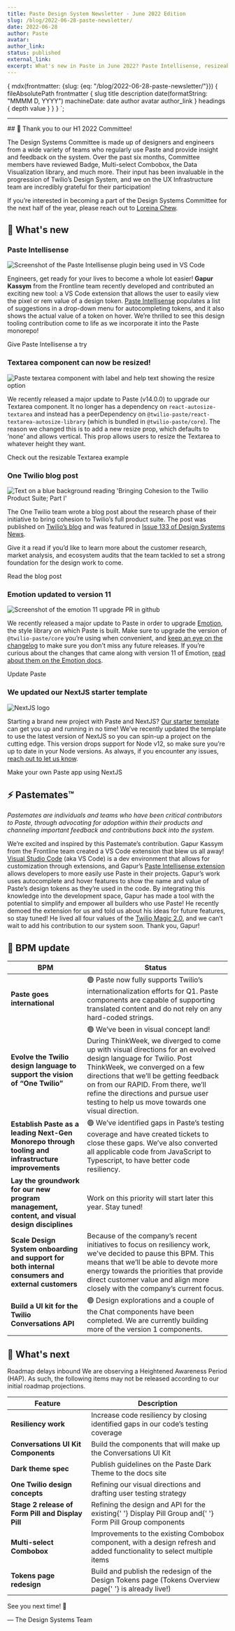 ```yaml
---
title: Paste Design System Newsletter - June 2022 Edition
slug: /blog/2022-06-28-paste-newsletter/
date: 2022-06-28
author: Paste
avatar:
author_link:
status: published
external_link:
excerpt: What's new in Paste in June 2022? Paste Intellisense, resizeable Textarea, important upgrades, and more!
---
```



  {
    mdx(frontmatter: {slug: {eq: "/blog/2022-06-28-paste-newsletter/"}}) {
      fileAbsolutePath
      frontmatter {
        slug
        title
        description
        date(formatString: "MMMM D, YYYY")
        machineDate: date
        author
        avatar
        author_link
      }
      headings {
        depth
        value
      }
    }
  }
`;

<ArticleHeader
  title={props.data.mdx.frontmatter.title}
  description={props.data.mdx.frontmatter.description}
  date={props.data.mdx.frontmatter.date}
  machineDate={props.data.mdx.frontmatter.machineDate}
  author={props.data.mdx.frontmatter.author}
  avatar={props.data.mdx.frontmatter.avatar}
  authorLink={props.data.mdx.frontmatter.author_link}
/>

---

<contentwrapper>

<PageAside data={props.data.mdx} hideFeedback />

<ArticleContent>
<Box overflow="wrap">
## 🙌 Thank you to our H1 2022 Committee!

The Design Systems Committee is made up of designers and engineers from
a wide variety of teams who regularly use Paste and provide insight and
feedback on the system. Over the past six months, Committee members have
reviewed Badge, Multi-select Combobox, the Data Visualization library,
and much more. Their input has been invaluable in the progression of
Twilio’s Design System, and we on the UX Infrastructure team are
incredibly grateful for their participation!

If you’re interested in becoming a part of the Design Systems Committee
for the next half of the year, please reach out to [Loreina Chew](mailto:lchew@twilio.com).

## 🚀 What's new

### Paste Intellisense

![Screenshot of the Paste Intellisense plugin being used in VS Code](http://cdn.mcauto-images-production.sendgrid.net/9730ff6644aee822/97a2064c-71f1-4d7e-b87c-9244fa2399f3/1239x834.png#)

Engineers, get ready for your lives to become a whole lot easier! <b>Gapur Kassym</b> from the Frontline team recently developed and contributed an exciting new tool: a VS Code extension
that allows the user to easily view the pixel or rem value of a design token.
[Paste Intellisense](https://marketplace.visualstudio.com/items?itemName=Gapur.twilio-paste-intellisense) populates a list of suggestions in a drop-down menu for autocompleting tokens, and it also shows the actual value
of a token on hover. We’re thrilled to see this design tooling contribution come to life as we incorporate it into the Paste
monorepo!

<Paragraph>
  <Anchor href="https://marketplace.visualstudio.com/items?itemName=Gapur.twilio-paste-intellisense">
    Give Paste Intellisense a try
  </Anchor>
</Paragraph>

### Textarea component can now be resized!

![Paste textarea component with label and help text showing the resize option](http://cdn.mcauto-images-production.sendgrid.net/9730ff6644aee822/71706afe-daaf-4dad-bebd-dad968311d6d/1831x376.png)

We recently released a major update to Paste (v14.0.0) to upgrade our Textarea component. It no longer has a dependency on `react-autosize-textarea` and instead has a peerDependency on `@twilio-paste/react-textarea-autosize-library` (which is bundled in `@twilio-paste/core`). The reason we changed this is to add a new resize prop, which defaults to ‘none’ and allows vertical. This prop allows users to resize the Textarea to whatever height they want.

<Paragraph>
  <Anchor href="/components/textarea/#resizable-textarea">Check out the resizable Textarea example</Anchor>
</Paragraph>

### One Twilio blog post

![Text on a blue background reading 'Bringing Cohesion to the Twilio Product Suite; Part I'](http://cdn.mcauto-images-production.sendgrid.net/9730ff6644aee822/eaead7ec-c594-43ef-b3d0-0914c0f1f8df/1863x960.png)

The One Twilio team wrote a blog post about the research phase of their initiative to bring cohesion to Twilio’s full product suite. The post was published on [Twilio’s blog](https://www.twilio.com/blog/bringing-cohesion-to-the-twilio-product-suite-part-i) and was featured in [Issue 133 of Design Systems News](https://news.design.systems/issues/133).

Give it a read if you’d like to learn more about the customer research, market analysis, and ecosystem audits that the team tackled to set a strong foundation for the design work to come.

<Paragraph>
  <Anchor href="https://www.twilio.com/blog/bringing-cohesion-to-the-twilio-product-suite-part-i">
    Read the blog post
  </Anchor>
</Paragraph>

### Emotion updated to version 11

![Screenshot of the emotion 11 upgrade PR in github](http://cdn.mcauto-images-production.sendgrid.net/9730ff6644aee822/a0daefec-9ab3-4fce-8d08-e9bd1ecd64fa/1872x242.png)

We recently released a major update to Paste in order to upgrade [Emotion](https://emotion.sh/docs/introduction), the style library on which Paste is built. Make sure to upgrade the version of `@twilio-paste/core` you’re using when convenient, and [keep an eye on the changelog](https://paste.twilio.design/core/changelog/) to make sure you don’t miss any future releases. If you’re curious about the changes that came along with version 11 of Emotion, [read about them on the Emotion docs](https://emotion.sh/docs/emotion-11).

<Paragraph>
  <Anchor href="https://www.npmjs.com/package/@twilio-paste/core">Update Paste</Anchor>
</Paragraph>

### We updated our NextJS starter template

![NextJS logo](http://cdn.mcauto-images-production.sendgrid.net/9730ff6644aee822/4b491cfd-2baa-415b-8bc1-e9f6910b9fbb/1303x772.png)

Starting a brand new project with Paste and NextJS? [Our starter template](/introduction/for-engineers/quickstart/#using-create-next-app) can get you up and running in no time! We’ve recently updated the template to use the latest version of NextJS so you can spin-up a project on the cutting edge. This version drops support for Node v12, so make sure you’re up to date in your Node versions. As always, if you encounter any issues, [reach out to let us know](https://github.com/twilio-labs/paste/discussions).

<Paragraph>
  <Anchor href="/introduction/for-engineers/quickstart/#using-create-next-app">
    Make your own Paste app using NextJS
  </Anchor>
</Paragraph>

## ⚡ Pastemates™

<em>
  Pastemates are individuals and teams who have been critical contributors to Paste, through advocating for adoption
  within their products and channeling important feedback and contributions back into the system.
</em>

We’re excited and inspired by this Pastemate’s contribution. Gapur Kassym from the Frontline team created a VS Code extension that blew us all away! [Visual Studio Code](https://code.visualstudio.com/) (aka VS Code) is a dev environment that allows for customization through extensions, and Gapur’s [Paste Intellisense extension](https://marketplace.visualstudio.com/items?itemName=Gapur.twilio-paste-intellisense) allows developers to more easily use Paste in their projects. Gapur’s work uses autocomplete and hover features to show the name and value of Paste’s design tokens as they’re used in the code. By integrating this knowledge into the development space, Gapur has made a tool with the potential to simplify and empower all builders who use Paste! He recently demoed the extension for us and told us about his ideas for future features, so stay tuned! He lived all four values of the [Twilio Magic 2.0](https://switchboard.twilio.com/sites/all-about-us/SitePageModern/13749/twilio-magic-2-0), and we can’t wait to add his contribution to our system soon. Thank you, Gapur!

## 🚦 BPM update

<Table>
  <THead>
    <Tr>
      <Th>BPM</Th>
      <Th>Status</Th>
    </Tr>
  </THead>
  <TBody>
    <Tr>
      <Td>
        <strong>Paste goes international</strong>
      </Td>
      <Td>
        🟢 Paste now fully supports Twilio’s internationalization efforts for Q1. Paste components are capable of
        supporting translated content and do not rely on any hard-coded strings.
      </Td>
    </Tr>
    <Tr>
      <Td>
        <strong>Evolve the Twilio design language to support the vision of “One Twilio”</strong>
      </Td>
      <Td>
        🟢 We’ve been in visual concept land! During ThinkWeek, we diverged to come up with visual directions for an
        evolved design language for Twilio. Post ThinkWeek, we converged on a few directions that we’ll be getting
        feedback on from our RAPID. From there, we’ll refine the directions and pursue user testing to help us move
        towards one visual direction.
      </Td>
    </Tr>
    <Tr>
      <Td>
        <strong>Establish Paste as a leading Next-Gen Monorepo through tooling and infrastructure improvements</strong>
      </Td>
      <Td>
        🟢 We’ve identified gaps in Paste’s testing coverage and have created tickets to close these gaps. We’ve also
        converted all applicable code from JavaScript to Typescript, to have better code resiliency.
      </Td>
    </Tr>
    <Tr>
      <Td>
        <strong>Lay the groundwork for our new program management, content, and visual design disciplines</strong>
      </Td>
      <Td>Work on this priority will start later this year. Stay tuned!</Td>
    </Tr>
    <Tr>
      <Td>
        <strong>Scale Design System onboarding and support for both internal consumers and external customers</strong>
      </Td>
      <Td>
        Because of the company’s recent initiatives to focus on resiliency work, we’ve decided to pause this BPM. This
        means that we’ll be able to devote more energy towards the priorities that provide direct customer value and
        align more closely with the company’s current focus.
      </Td>
    </Tr>
    <Tr>
      <Td>
        <strong>Build a UI kit for the Twilio Conversations API</strong>
      </Td>
      <Td>
        🟢 Design explorations and a couple of the Chat components have been completed. We are currently building more
        of the version 1 components.
      </Td>
    </Tr>
  </TBody>
</Table>

<Box marginBottom="space120" />

## 👀 What's next

<Callout>
  <CalloutTitle>Roadmap delays inbound</CalloutTitle>
  <CalloutText>
    We are observing a Heightened Awareness Period (HAP). As such, the following items may not be released according to
    our initial roadmap projections.
  </CalloutText>
</Callout>

<Table>
  <THead>
    <Tr>
      <Th>Feature</Th>
      <Th>Description</Th>
    </Tr>
  </THead>
  <TBody>
    <Tr>
      <Td>
        <strong>Resiliency work</strong>
      </Td>
      <Td>Increase code resiliency by closing identified gaps in our code’s testing coverage</Td>
    </Tr>
    <Tr>
      <Td>
        <strong>Conversations UI Kit Components</strong>
      </Td>
      <Td>Build the components that will make up the Conversations UI Kit</Td>
    </Tr>
    <Tr>
      <Td>
        <strong>Dark theme spec</strong>
      </Td>
      <Td>Publish guidelines on the Paste Dark Theme to the docs site</Td>
    </Tr>
    <Tr>
      <Td>
        <strong>One Twilio design concepts</strong>
      </Td>
      <Td>Refining our visual directions and drafting user testing strategy</Td>
    </Tr>
    <Tr>
      <Td>
        <strong>Stage 2 release of Form Pill and Display Pill</strong>
      </Td>
      <Td>
        Refining the design and API for the existing{' '}
        <Anchor href="/components/display-pill-group/">Display Pill Group</Anchor> and{' '}
        <Anchor href="/components/form-pill-group/">Form Pill Group</Anchor> components
      </Td>
    </Tr>
    <Tr>
      <Td>
        <strong>Multi-select Combobox</strong>
      </Td>
      <Td>
        Improvements to the existing <Anchor href="/components/combobox/">Combobox component</Anchor>, with a design
        refresh and added functionality to select multiple items
      </Td>
    </Tr>
    <Tr>
      <Td>
        <strong>Tokens page redesign</strong>
      </Td>
      <Td>
        Build and publish the redesign of the Design Tokens page (<Anchor href="/tokens/">Tokens Overview page</Anchor>{' '}
        is already live!)
      </Td>
    </Tr>
  </TBody>
</Table>

<Box marginBottom="space120" />

See you next time! 👋

— The Design Systems Team

</Box>

</ArticleContent>

</contentwrapper>

